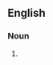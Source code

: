 {{also|peepshows}}

==English==

===Noun===
{{head|en|noun plural form}}

# {{plural of|peep show|lang=en}}